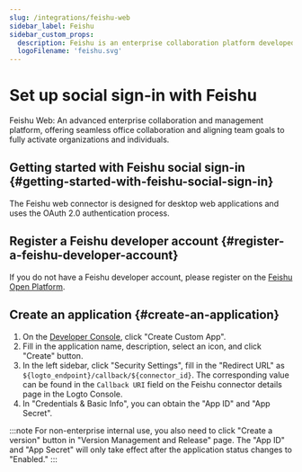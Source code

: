 ```yaml
---
slug: /integrations/feishu-web
sidebar_label: Feishu
sidebar_custom_props:
  description: Feishu is an enterprise collaboration platform developed by ByteDance.
  logoFilename: 'feishu.svg'
---
```



# Set up social sign-in with Feishu

Feishu Web: An advanced enterprise collaboration and management platform, offering seamless office collaboration and aligning team goals to fully activate organizations and individuals.

<GuideTip />

## Getting started with Feishu social sign-in \{#getting-started-with-feishu-social-sign-in}

The Feishu web connector is designed for desktop web applications and uses the OAuth 2.0 authentication process.

## Register a Feishu developer account \{#register-a-feishu-developer-account}

If you do not have a Feishu developer account, please register on the [Feishu Open Platform](https://open.feishu.cn/app).

## Create an application \{#create-an-application}

1. On the [Developer Console](https://open.feishu.cn/app), click "Create Custom App".
2. Fill in the application name, description, select an icon, and click "Create" button.
3. In the left sidebar, click "Security Settings", fill in the "Redirect URL" as `${logto_endpoint}/callback/${connector_id}`. The corresponding value can be found in the `Callback URI` field on the Feishu connector details page in the Logto Console.
4. In "Credentials & Basic Info", you can obtain the "App ID" and "App Secret".

:::note
For non-enterprise internal use, you also need to click "Create a version" button in "Version Management and Release" page.
The "App ID" and "App Secret" will only take effect after the application status changes to "Enabled."
:::
